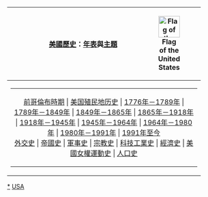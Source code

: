 {| style="margin:0 auto;" align="center" width=90% class="toccolours"
|- 
! width=100% bgcolor="#ccccff" style="padding:0 0 0 50px" |'''[[美國歷史]]'''：'''[[美國歷史年表|年表]]'''與'''[[美國歷史相關主題列表|主題]]'''
| width="90px" | [[File:Flag of the United States.svg|50px|Flag of the United States]]
|-
| colspan="2" |
{| style="background:white;"
|align=center|
[[前哥倫布時期]] | 
[[美国殖民地历史]] | 
[[美國歷史 (1776年－1789年)|1776年－1789年]] |
[[美國歷史 (1789年－1849年)|1789年－1849年]] |
[[美國歷史 (1849年－1865年)|1849年－1865年]] |
[[美國歷史 (1865年－1918年)|1865年－1918年]] |
[[美國歷史 (1918年－1945年)|1918年－1945年]] |
[[美國歷史 (1945年－1964年)|1945年－1964年]] |
[[美國歷史 (1964年－1980年)|1964年－1980年]] |
[[美國歷史 (1980年－1991年)|1980年－1991年]] |
[[美國歷史 (1991年至今)|1991年至今]]<br>
[[美國外交史|外交史]] | [[美國帝國主義歷史|帝國史]] | [[美國軍事史|軍事史]] | [[美國宗教史|宗教史]] | [[美國科技工業史|科技工業史]] | [[美國經濟史|經濟史]] | [[美國女權運動史]] | [[美国人口历史|人口史]]
|}
|}<noinclude>

[[Category:美国历史|*]]
[[Category:美国历史导航模板| ]]
[[Category:各国历史导航模板|USA]]
</noinclude>